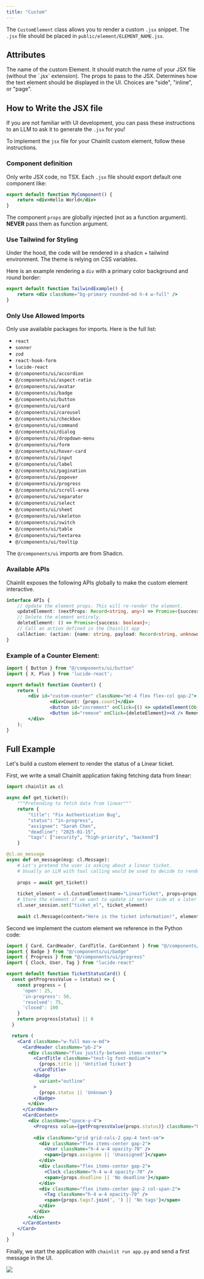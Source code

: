 ```yaml
---
title: "Custom"
---
```


The `CustomElement` class allows you to render a custom `.jsx` snippet. The `.jsx` file should be placed in `public/element/ELEMENT_NAME.jsx`.

## Attributes

<ParamField path="name" type="str">
  The name of the custom Element. It should match the name of your JSX file (without the `.jsx` extension).
</ParamField>

<ParamField path="props" type="Dict">
  The props to pass to the JSX.
</ParamField>

<ParamField path="display" type="ElementDisplay" default="inline" optional>
  Determines how the text element should be displayed in the UI. Choices are
  "side", "inline", or "page".
</ParamField>

## How to Write the JSX file

<Note>If you are not familiar with UI development, you can pass these instructions to an LLM to ask it to generate the `.jsx` for you!</Note>

To implement the `jsx` file for your Chainlit custom element, follow these instructions.

### Component definition

Only write JSX code, no TSX. Each `.jsx` file should export default one component like:

```jsx
export default function MyComponent() {
    return <div>Hello World</div>
}
```

The component `props` are globally injected (not as a function argument). **NEVER** pass them as function argument.

### Use Tailwind for Styling

Under the hood, the code will be rendered in a shadcn + tailwind environment.
The theme is relying on CSS variables.

Here is an example rendering a `div` with a primary color background and round border:

```jsx
export default function TailwindExample() {
    return <div className="bg-primary rounded-md h-4 w-full" />
}
```

### Only Use Allowed Imports

Only use available packages for imports. Here is the full list:

- `react`
- `sonner`
- `zod`
- `react-hook-form`
- `lucide-react`
- `@/components/ui/accordion`
- `@/components/ui/aspect-ratio`
- `@/components/ui/avatar`
- `@/components/ui/badge`
- `@/components/ui/button`
- `@/components/ui/card`
- `@/components/ui/carousel`
- `@/components/ui/checkbox`
- `@/components/ui/command`
- `@/components/ui/dialog`
- `@/components/ui/dropdown-menu`
- `@/components/ui/form`
- `@/components/ui/hover-card`
- `@/components/ui/input`
- `@/components/ui/label`
- `@/components/ui/pagination`
- `@/components/ui/popover`
- `@/components/ui/progress`
- `@/components/ui/scroll-area`
- `@/components/ui/separator`
- `@/components/ui/select`
- `@/components/ui/sheet`
- `@/components/ui/skeleton`
- `@/components/ui/switch`
- `@/components/ui/table`
- `@/components/ui/textarea`
- `@/components/ui/tooltip`

<Note>The `@/components/ui` imports are from Shadcn.</Note>

### Available APIs

Chainlit exposes the following APIs globally to make the custom element interactive.

```ts
interface APIs {
    // Update the element props. This will re-render the element.
    updateElement: (nextProps: Record<string, any>) => Promise<{success: boolean}>;
    // Delete the element entirely.
    deleteElement: () => Promise<{success: boolean}>;
    // Call an action defined in the Chainlit app
    callAction: (action: {name: string, payload: Record<string, unknown>}) =>Promise<{success: boolean}>;
}
```

### Example of a Counter Element:

```jsx
import { Button } from "@/components/ui/button"
import { X, Plus } from 'lucide-react';

export default function Counter() {
    return (
        <div id="custom-counter" className="mt-4 flex flex-col gap-2">
                <div>Count: {props.count}</div>
                <Button id="increment" onClick={() => updateElement(Object.assign(props, {count: props.count + 1}))}><Plus /> Increment</Button>
                <Button id="remove" onClick={deleteElement}><X /> Remove</Button>
        </div>
    );
}
```

## Full Example

Let's build a custom element to render the status of a Linear ticket.

First, we write a small Chainlit application faking fetching data from linear:

```python app.py
import chainlit as cl

async def get_ticket():
    """Pretending to fetch data from linear"""
    return {
        "title": "Fix Authentication Bug",
        "status": "in-progress",
        "assignee": "Sarah Chen",
        "deadline": "2025-01-15",
        "tags": ["security", "high-priority", "backend"]
    }

@cl.on_message
async def on_message(msg: cl.Message):
    # Let's pretend the user is asking about a linear ticket.
    # Usually an LLM with tool calling would be used to decide to render the component or not.
    
    props = await get_ticket()
    
    ticket_element = cl.CustomElement(name="LinearTicket", props=props)
    # Store the element if we want to update it server side at a later stage.
    cl.user_session.set("ticket_el", ticket_element)
    
    await cl.Message(content="Here is the ticket information!", elements=[ticket_element]).send()
```

Second we implement the custom element we reference in the Python code:

```jsx public/elements/LinearTicket.jsx
import { Card, CardHeader, CardTitle, CardContent } from "@/components/ui/card"
import { Badge } from "@/components/ui/badge"
import { Progress } from "@/components/ui/progress"
import { Clock, User, Tag } from "lucide-react"

export default function TicketStatusCard() {
  const getProgressValue = (status) => {
    const progress = {
      'open': 25,
      'in-progress': 50,
      'resolved': 75,
      'closed': 100
    }
    return progress[status] || 0
  }

  return (
    <Card className="w-full max-w-md">
      <CardHeader className="pb-2">
        <div className="flex justify-between items-center">
          <CardTitle className="text-lg font-medium">
            {props.title || 'Untitled Ticket'}
          </CardTitle>
          <Badge 
            variant="outline" 
          >
            {props.status || 'Unknown'}
          </Badge>
        </div>
      </CardHeader>
      <CardContent>
        <div className="space-y-4">
          <Progress value={getProgressValue(props.status)} className="h-2" />
          
          <div className="grid grid-cols-2 gap-4 text-sm">
            <div className="flex items-center gap-2">
              <User className="h-4 w-4 opacity-70" />
              <span>{props.assignee || 'Unassigned'}</span>
            </div>
            <div className="flex items-center gap-2">
              <Clock className="h-4 w-4 opacity-70" />
              <span>{props.deadline || 'No deadline'}</span>
            </div>
            <div className="flex items-center gap-2 col-span-2">
              <Tag className="h-4 w-4 opacity-70" />
              <span>{props.tags?.join(', ') || 'No tags'}</span>
            </div>
          </div>
        </div>
      </CardContent>
    </Card>
  )
}
```

Finally, we start the application with `chainlit run app.py` and send a first message in the UI.

<Frame caption="The LinearTicket custom element rendered.">
  <img src="/images/custom-element.png" />
</Frame>